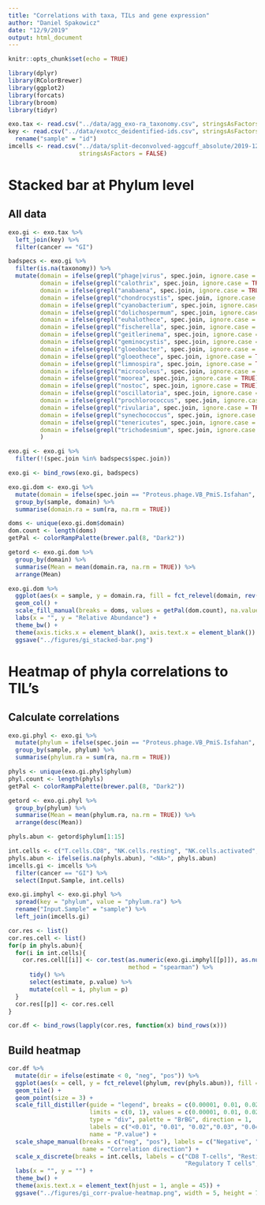 ```yaml
---
title: "Correlations with taxa, TILs and gene expression"
author: "Daniel Spakowicz"
date: "12/9/2019"
output: html_document
---
```


```r
knitr::opts_chunk$set(echo = TRUE)

library(dplyr)
library(RColorBrewer)
library(ggplot2)
library(forcats)
library(broom)
library(tidyr)
```

```r
exo.tax <- read.csv("../data/agg_exo-ra_taxonomy.csv", stringsAsFactors = FALSE)
key <- read.csv("../data/exotcc_deidentified-ids.csv", stringsAsFactors = FALSE) %>%
  rename("sample" = "id")
imcells <- read.csv("../data/split-deconvolved-aggcuff_absolute/2019-12-09_cibersort_absolute_aggregated+TILS.csv",
                    stringsAsFactors = FALSE)
```


# Stacked bar at Phylum level

## All data
```r
exo.gi <- exo.tax %>%
  left_join(key) %>%
  filter(cancer == "GI")

badspecs <- exo.gi %>%
  filter(is.na(taxonomy)) %>%
  mutate(domain = ifelse(grepl("phage|virus", spec.join, ignore.case = TRUE), "Viruses", domain),
         domain = ifelse(grepl("calothrix", spec.join, ignore.case = TRUE), "Bacteria", domain),
         domain = ifelse(grepl("anabaena", spec.join, ignore.case = TRUE), "Bacteria", domain),
         domain = ifelse(grepl("chondrocystis", spec.join, ignore.case = TRUE), "Bacteria", domain),
         domain = ifelse(grepl("cyanobacterium", spec.join, ignore.case = TRUE), "Bacteria", domain),
         domain = ifelse(grepl("dolichospermum", spec.join, ignore.case = TRUE), "Bacteria", domain),
         domain = ifelse(grepl("euhalothece", spec.join, ignore.case = TRUE), "Bacteria", domain),
         domain = ifelse(grepl("fischerella", spec.join, ignore.case = TRUE), "Bacteria", domain),
         domain = ifelse(grepl("geitlerinema", spec.join, ignore.case = TRUE), "Bacteria", domain),
         domain = ifelse(grepl("geminocystis", spec.join, ignore.case = TRUE), "Bacteria", domain),
         domain = ifelse(grepl("gloeobacter", spec.join, ignore.case = TRUE), "Bacteria", domain),
         domain = ifelse(grepl("gloeothece", spec.join, ignore.case = TRUE), "Bacteria", domain),
         domain = ifelse(grepl("limnospira", spec.join, ignore.case = TRUE), "Bacteria", domain),
         domain = ifelse(grepl("microcoleus", spec.join, ignore.case = TRUE), "Bacteria", domain),
         domain = ifelse(grepl("moorea", spec.join, ignore.case = TRUE), "Bacteria", domain),
         domain = ifelse(grepl("nostoc", spec.join, ignore.case = TRUE), "Bacteria", domain),
         domain = ifelse(grepl("oscillatoria", spec.join, ignore.case = TRUE), "Bacteria", domain),
         domain = ifelse(grepl("prochlorococcus", spec.join, ignore.case = TRUE), "Bacteria", domain),
         domain = ifelse(grepl("rivularia", spec.join, ignore.case = TRUE), "Bacteria", domain),
         domain = ifelse(grepl("synechococcus", spec.join, ignore.case = TRUE) & !grepl("phage|virus", spec.join, ignore.case = TRUE), "Bacteria", domain),
         domain = ifelse(grepl("tenericutes", spec.join, ignore.case = TRUE), "Bacteria", domain),
         domain = ifelse(grepl("trichodesmium", spec.join, ignore.case = TRUE), "Bacteria", domain)
         )

exo.gi <- exo.gi %>%
  filter(!(spec.join %in% badspecs$spec.join))

exo.gi <- bind_rows(exo.gi, badspecs)
```

```r
exo.gi.dom <- exo.gi %>%
  mutate(domain = ifelse(spec.join == "Proteus.phage.VB_PmiS.Isfahan", "Viruses", domain)) %>%
  group_by(sample, domain) %>%
  summarise(domain.ra = sum(ra, na.rm = TRUE))

doms <- unique(exo.gi.dom$domain)
dom.count <- length(doms)
getPal <- colorRampPalette(brewer.pal(8, "Dark2"))

getord <- exo.gi.dom %>%
  group_by(domain) %>%
  summarise(Mean = mean(domain.ra, na.rm = TRUE)) %>%
  arrange(Mean)
```



```r
exo.gi.dom %>%
  ggplot(aes(x = sample, y = domain.ra, fill = fct_relevel(domain, rev(getord$domain)))) +
  geom_col() +
  scale_fill_manual(breaks = doms, values = getPal(dom.count), na.value = "grey", name = "Domain") +
  labs(x = "", y = "Relative Abundance") +
  theme_bw() +
  theme(axis.ticks.x = element_blank(), axis.text.x = element_blank()) +
  ggsave("../figures/gi_stacked-bar.png")
```



# Heatmap of phyla correlations to TIL's

## Calculate correlations

```r
exo.gi.phyl <- exo.gi %>%
  mutate(phylum = ifelse(spec.join == "Proteus.phage.VB_PmiS.Isfahan", "Proteus phage", phylum)) %>%
  group_by(sample, phylum) %>%
  summarise(phylum.ra = sum(ra, na.rm = TRUE))

phyls <- unique(exo.gi.phyl$phylum)
phyl.count <- length(phyls)
getPal <- colorRampPalette(brewer.pal(8, "Dark2"))

getord <- exo.gi.phyl %>%
  group_by(phylum) %>%
  summarise(Mean = mean(phylum.ra, na.rm = TRUE)) %>%
  arrange(desc(Mean))

phyls.abun <- getord$phylum[1:15]
```

```r
int.cells <- c("T.cells.CD8", "NK.cells.resting", "NK.cells.activated", "T.cells.regulatory..Tregs.", "Neutrophils", "TILs")
phyls.abun <- ifelse(is.na(phyls.abun), "<NA>", phyls.abun)
imcells.gi <- imcells %>%
  filter(cancer == "GI") %>%
  select(Input.Sample, int.cells)

exo.gi.imphyl <- exo.gi.phyl %>%
  spread(key = "phylum", value = "phylum.ra") %>%
  rename("Input.Sample" = "sample") %>%
  left_join(imcells.gi)
```

```r
cor.res <- list()
cor.res.cell <- list()
for(p in phyls.abun){
  for(i in int.cells){
    cor.res.cell[[i]] <- cor.test(as.numeric(exo.gi.imphyl[[p]]), as.numeric(exo.gi.imphyl[[i]]), 
                                  method = "spearman") %>%
      tidy() %>%
      select(estimate, p.value) %>%
      mutate(cell = i, phylum = p)
  }
  cor.res[[p]] <- cor.res.cell
}
```

```r
cor.df <- bind_rows(lapply(cor.res, function(x) bind_rows(x)))
```

## Build heatmap

```r
cor.df %>%
  mutate(dir = ifelse(estimate < 0, "neg", "pos")) %>%
  ggplot(aes(x = cell, y = fct_relevel(phylum, rev(phyls.abun)), fill = p.value, shape = dir)) +
  geom_tile() +
  geom_point(size = 3) +
  scale_fill_distiller(guide = "legend", breaks = c(0.00001, 0.01, 0.02, 0.03, 0.04, 0.05, 0.1, 0.2, 0.5, 1), 
                       limits = c(0, 1), values = c(0.00001, 0.01, 0.02, 0.03, 0.04, 0.05, 0.1, 0.2, 0.5, 1),
                       type = "div", palette = "BrBG", direction = 1, 
                       labels = c("<0.01", "0.01", "0.02","0.03", "0.04","0.05","0.1", "0.2", "0.5", "1"),
                       name = "P.value") +
  scale_shape_manual(breaks = c("neg", "pos"), labels = c("Negative", "Positive"), values = c("-", "+"),
                     name = "Correlation direction") +
  scale_x_discrete(breaks = int.cells, labels = c("CD8 T-cells", "Resting NK cells", "Activated NK cells",
                                                  "Regulatory T cells", "Neutrophils", "TIL")) +
  labs(x = "", y = "") +
  theme_bw() +
  theme(axis.text.x = element_text(hjust = 1, angle = 45)) +
  ggsave("../figures/gi_corr-pvalue-heatmap.png", width = 5, height = 7)
```



